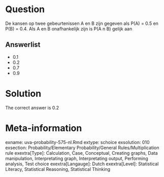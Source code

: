 Question
========

De kansen op twee gebeurtenissen A en B zijn gegeven als P(A) = 0.5 en P(B) = 0.4. Als A en B onafhankelijk zijn is P(A n B) gelijk aan 

Answerlist
----------
* 0.1
* 0.2
* 0.7
* 0.9

Solution
========

The correct answer is  0.2 

Meta-information
================
exname: uva-probability-575-nl.Rmd 
extype: schoice 
exsolution: 010 
exsection: Probability/Elementary Probability/General Rules/Multiplication rule
exextra[Type]: Calculation, Case, Conceptual, Creating graphs, Data manipulation, Interpretating graph, Interpretating output, Performing analysis, Test choice 
exextra[Langauge]: Dutch 
exextra[Level]: Statistical Literacy, Statistical Reasoning, Statistical Thinking 
